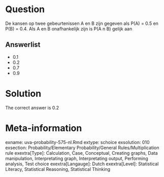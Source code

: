 Question
========

De kansen op twee gebeurtenissen A en B zijn gegeven als P(A) = 0.5 en P(B) = 0.4. Als A en B onafhankelijk zijn is P(A n B) gelijk aan 

Answerlist
----------
* 0.1
* 0.2
* 0.7
* 0.9

Solution
========

The correct answer is  0.2 

Meta-information
================
exname: uva-probability-575-nl.Rmd 
extype: schoice 
exsolution: 010 
exsection: Probability/Elementary Probability/General Rules/Multiplication rule
exextra[Type]: Calculation, Case, Conceptual, Creating graphs, Data manipulation, Interpretating graph, Interpretating output, Performing analysis, Test choice 
exextra[Langauge]: Dutch 
exextra[Level]: Statistical Literacy, Statistical Reasoning, Statistical Thinking 
